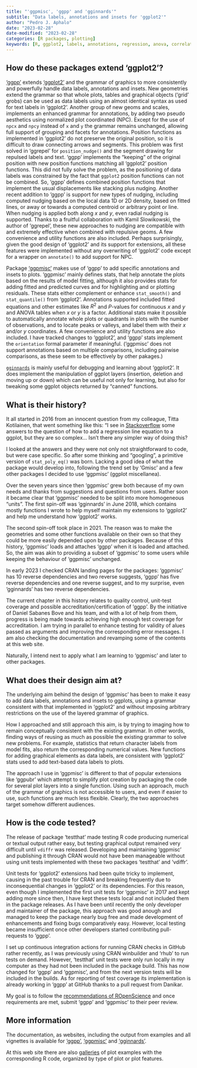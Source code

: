 ```yaml
---
title: "'ggpmisc', 'ggpp' and 'gginnards'"
subtitle: "Data labels, annotations and insets for 'ggplot2'"
author: "Pedro J. Aphalo"
date: "2023-02-28"
date-modified: "2023-02-28"
categories: [R packages, plotting]
keywords: [R, ggplot2, labels, annotations, regression, anova, correlation, fitted models, data labels, plot annotations, plot insets]
---
```


## How do these packages extend 'ggplot2'? 

['ggpp'](https://docs.r4photobiology.info/ggpp/) extends
['ggplot2'](https://ggplot2.tidyverse.org/) and the grammar of graphics to more
consistently and powerfully handle data labels, annotations and insets. New
geometries extend the grammar so that whole plots, tables and graphical objects
('grid' grobs) can be used as data labels using an almost identical syntax as
used for text labels in 'ggplot2'. Another group of new geoms and scales,
implements an enhanced grammar for annotations, by adding two pseudo aesthetics
using normalized plot coordinated (NPC). Except for the use of `npcx` and `npcy`
instead of `x` and `y` the grammar remains unchanged, allowing full support of
grouping and facets for annotations. Position functions as implemented in
'ggplot2' do not preserve the original position, so it is difficult to draw
connecting arrows and segments. This problem was first solved in 'ggrepel' for
`position_nudge()` and the segment drawing for repulsed labels and text. 'ggpp'
implements the "keeping" of the original position with new position functions
matching all 'ggplot2' position functions. This did not fully solve the problem,
as the positioning of data labels was constrained by the fact that `ggplot2`
position functions can not be combined. So, 'ggpp' defines combined position
functions that implement the usual displacements like stacking plus nudging.
Another recent addition to 'ggpp' is support for new types of nudging, including
computed nudging based on the local data 1D or 2D density, based on fitted
lines, or away or towards a computed centroid or arbitrary point or line. When
nudging is applied both along _x_ and _y_, even radial nudging is supported.
Thanks to a fruitful collaboration with Kamil Slowikowski, the author of
'ggrepel', these new approaches to nudging are compatible with and extremely
effective when combined with repulsive geoms. A few convenience and utility
functions are also included. Perhaps surprisingly, given the good design of
'ggplot2' and its support for extensions, all these features were implemented
without any overwriting of 'ggplot2' code except for a wrapper on `annotate()`
to add support for NPC.

Package ['ggpmisc'](https://docs.r4photobiology.info/ggpmisc/) makes use of
'ggpp' to add specific annotations and insets to plots. 'ggpmisc' mainly defines
stats, that help annotate the plots based on the results of model fitting,
although it also provides stats for adding fitted and predicted curves and for
highlighting and or plotting residuals. These stats either complement or enhance
`stat_smooth()` and `stat_quantile()` from 'ggplot2'. Annotations supported
included fitted equations and other estimates like $R^2$ and _P_-values for
continuous _x_ and _y_ and ANOVA tables when _x_ or _y_ is a factor. Additional
stats make it possible to automatically annotate whole plots or quadrants in
plots with the number of observations, and to locate peaks or valleys, and label
them with their _x_ and/or _y_ coordinates. A few convenience and utility
functions are also included. I have tracked changes to 'ggplot2', and 'ggpp'
stats implement the `orientation` formal parameter if meaningful. ('ggpmisc'
does not support annotations based on multiple comparisons, including pairwise
comparisons, as these seem to be effectively by other pakages.)

[`gginnards`](https://docs.r4photobiology.info/gginnards) is mainly useful for
debugging and learning about 'ggplot2'. It does implement the manipulation of
ggplot layers (insertion, deletion and moving up or down) which can be useful
not only for learning, but also for tweaking some ggplot objects returned by
"canned" functions.

## What is their history?

It all started in 2016 from an innocent question from my colleague, Titta
Kotilainen, that went something like this: "I see in
[Stackoverflow](https://stackoverflow.com/questions/7549694/add-regression-line-equation-and-r2-on-graph/)
some answers to the question of how to add a regression line equation to a
ggplot, but they are so complex... Isn't there any simpler way of doing this?

I looked at the answers and they were not only not straightforward to code, but
were case specific. So after some thinking and "googling", a primitive version
of `stat_poly_eq()` was born. Lacking a good idea of what the package would
develop into, following the trend set by 'Gmisc' and a few other packages I
decided to use 'ggpmisc' (ggplot miscellanea).

Over the seven years since then 'ggpmisc' grew both because of my own needs and
thanks from suggestions and questions from users. Rather soon it became clear
that 'ggpmisc' needed to be split into more homogeneous "units". The first
spin-off was 'gginnards' in June 2018, which contains mostly functions I wrote
to help myself maintain my extensions to 'ggplot2' and help me understand how
'ggplot2' works.

The second spin-off took place in 2021. The reason was to make the geometries
and some other functions available on their own so that they could be more
easily depended upon by other packages. Because of this history, 'ggpmisc' loads
and attaches 'ggpp' when it is loaded and attached. So, the aim was akin to
providing a subset of 'ggpmisc' to some users while keeping the behaviour of
'ggpmisc' unchanged.

In early 2023 I checked CRAN landing pages for the packages: 'ggpmisc' has 10
reverse dependencies and two reverse suggests, 'ggpp' has five reverse
dependencies and one reverse suggest, and to my surprise, even 'gginnards' has
two reverse dependencies.

The current chapter in this history relates to quality control, unit-test
coverage and possible accreditation/certification of 'ggpp'. By the initiative
of Daniel Sabanes Bove and his team, and with a lot of help from them, progress
is being made towards achieving high enough test coverage for accreditation. I
am trying in parallel to enhance testing for validity of alues passed as
arguments and improving the corresponding error messages. I am also checking the
documentation and revamping some of the contents at this web site.

Naturally, I intend next to apply what I am learning to 'ggpmisc' and later
to other packages.

## What does their design aim at?

The underlying aim behind the design of 'ggpmisc' has been to make it easy to
add data labels, annotations and insets to ggplots, using a grammar consistent
with that implemented in 'ggplot2' and without imposing arbitrary restrictions
on the use of the layered grammar of graphics.

How I approached and still approach this aim, is by trying to imaging how to
remain conceptually consistent with the existing grammar. In other words,
finding ways of reusing as much as possible the existing grammar to solve new
problems. For example, statistics that return character labels from model fits,
also return the corresponding numerical values. New functions for adding
graphical elements as data labels, are consistent with 'ggplot2' stats used to
add text-based data labels to plots.

The approach I use in 'ggpmisc' is different to that of popular extensions like
'ggpubr' which attempt to simplify plot creation by packaging the code for
several plot layers into a single function. Using such an approach, much of the
grammar of graphics is not accessible to users, and even if easier to use, such
functions are much less flexible. Clearly, the two approaches target somehow
different audiences.

## How is the code tested?

The release of package 'testthat' made testing R code producing numerical or
textual output rather easy, but testing graphical output remained very difficult
until `vdiffr` was released. Developing and maintaining 'ggpmisc' and publishing
it through CRAN would not have been manageable without using unit tests
implemented with these two packages 'testthat' and 'vdiffr'.

Unit tests for 'ggplot2' extensions had been quite tricky to implement, causing
in the past trouble for CRAN and breaking frequently due to inconsequential
changes in 'ggplot2' or its dependencies. For this reason, even though I
implemented the first unit tests for 'ggpmisc' in 2017 and kept adding more
since then, I have kept these tests local and not included them in the package
releases. As I have been until recently the only developer and maintainer of the
package, this approach was good anough and managed to keep the package nearly
bug free and made development of enhancements and fixing bugs comparatively
easy. However, local testing became insufficient once other developers started
contributing pull-requests to 'ggpp'.

I set up continuous integration actions for running CRAN checks in GitHub rather
recently, as I was previously using CRAN winbuilder and 'rhub' to run tests on
demand. However, 'testthat' unit tests were only run locally in my computer as
they had not been included in the package build. This has now changed for 'ggpp'
and 'ggpmisc', and from the next version tests will be included in the builds.
As for reporting of test coverage its implementation is already working in
'ggpp' at GitHub thanks to a pull request from Danikar.

My goal is to follow the [recommendations of
ROpenScience](https://devguide.ropensci.org/index.html) and once requirements
are met, submit 'ggpp' and 'ggpmisc' to their peer review.

## More information

The documentation, as websites, including the output from examples and all
vignettes is available for ['ggpp'](https://docs.r4photobiology.info/ggpp/),
['ggpmisc'](https://docs.r4photobiology.info/ggpmisc/) and
['gginnards'](https://docs.r4photobiology.info/gginnards/).

At this web site there are also [galleries](../galleries.html) of plot examples
with the corresponding R code, organized by type of plot or plot features.
